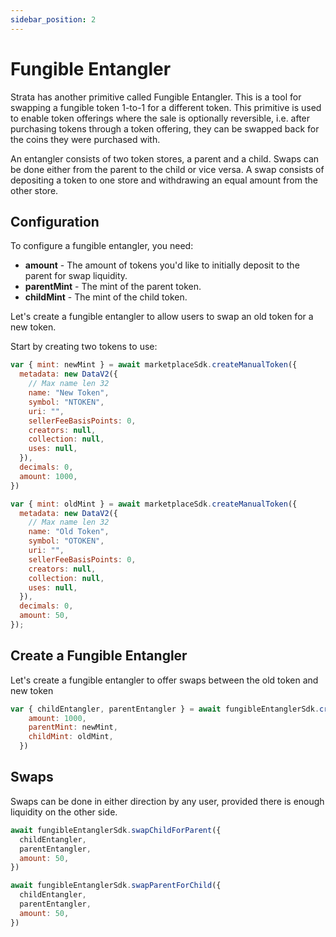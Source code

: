 ```yaml
---
sidebar_position: 2
---
```


# Fungible Entangler

Strata has another primitive called Fungible Entangler. This is a tool for swapping a fungible token 1-to-1 for a different token. This primitive is used to enable token offerings where
the sale is optionally reversible, i.e. after purchasing tokens through a token offering, they can be swapped back for the coins they were purchased with.

An entangler consists of two token stores, a parent and a child. Swaps can be done either from the parent to the child or vice versa. A swap consists of depositing a token to one store
and withdrawing an equal amount from the other store.

## Configuration

To configure a fungible entangler, you need:

- **amount** - The amount of tokens you'd like to initially deposit to the parent for swap liquidity.
- **parentMint** - The mint of the parent token.
- **childMint** - The mint of the child token.

Let's create a fungible entangler to allow users to swap an old token for a new token.

Start by creating two tokens to use:
```jsx async
var { mint: newMint } = await marketplaceSdk.createManualToken({
  metadata: new DataV2({
    // Max name len 32
    name: "New Token",
    symbol: "NTOKEN",
    uri: "",
    sellerFeeBasisPoints: 0,
    creators: null,
    collection: null,
    uses: null,
  }),
  decimals: 0,
  amount: 1000,
})

var { mint: oldMint } = await marketplaceSdk.createManualToken({
  metadata: new DataV2({
    // Max name len 32
    name: "Old Token",
    symbol: "OTOKEN",
    uri: "",
    sellerFeeBasisPoints: 0,
    creators: null,
    collection: null,
    uses: null,
  }),
  decimals: 0,
  amount: 50,
});
```

## Create a Fungible Entangler

Let's create a fungible entangler to offer swaps between the old token and new token

```js async name=fe
var { childEntangler, parentEntangler } = await fungibleEntanglerSdk.createFungibleEntangler({
    amount: 1000,
    parentMint: newMint,
    childMint: oldMint,
  })
```


## Swaps

Swaps can be done in either direction by any user, provided there is enough liquidity on the other side.

```js async deps=fe
await fungibleEntanglerSdk.swapChildForParent({
  childEntangler,
  parentEntangler,
  amount: 50,
})

await fungibleEntanglerSdk.swapParentForChild({
  childEntangler,
  parentEntangler,
  amount: 50,
})
```
